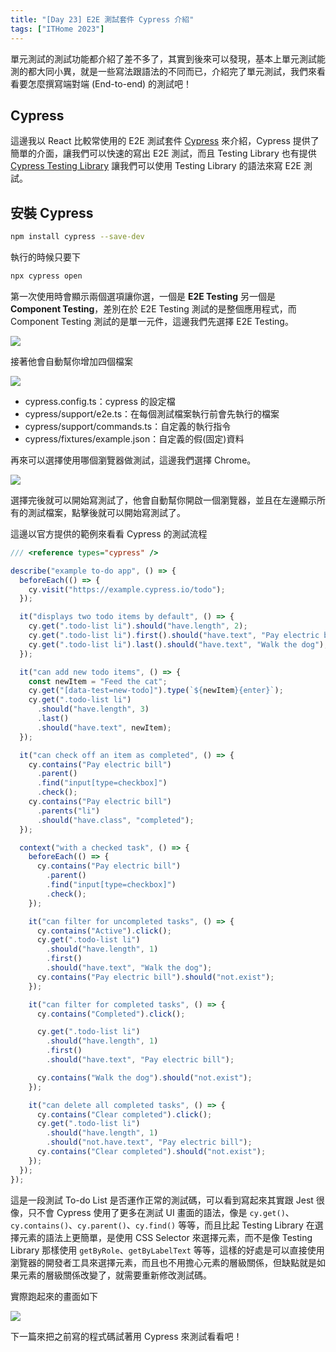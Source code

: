 ```yaml
---
title: "[Day 23] E2E 測試套件 Cypress 介紹"
tags: ["ITHome 2023"]
---
```



單元測試的測試功能都介紹了差不多了，其實到後來可以發現，基本上單元測試能測的都大同小異，就是一些寫法跟語法的不同而已，介紹完了單元測試，我們來看看要怎麼撰寫端對端 (End-to-end) 的測試吧！

## Cypress

這邊我以 React 比較常使用的 E2E 測試套件 [Cypress](https://www.cypress.io/) 來介紹，Cypress 提供了簡單的介面，讓我們可以快速的寫出 E2E 測試，而且 Testing Library 也有提供 [Cypress Testing Library](https://testing-library.com/docs/cypress-testing-library/intro/) 讓我們可以使用 Testing Library 的語法來寫 E2E 測試。

## 安裝 Cypress

```bash
npm install cypress --save-dev
```

執行的時候只要下

```bash
npx cypress open
```

第一次使用時會顯示兩個選項讓你選，一個是 **E2E Testing** 另一個是 **Component Testing**，差別在於 E2E Testing 測試的是整個應用程式，而 Component Testing 測試的是單一元件，這邊我們先選擇 E2E Testing。

<Img src={image_1} />

接著他會自動幫你增加四個檔案

<Img src={image_2} />

- cypress.config.ts：cypress 的設定檔
- cypress/support/e2e.ts：在每個測試檔案執行前會先執行的檔案
- cypress/support/commands.ts：自定義的執行指令
- cypress/fixtures/example.json：自定義的假(固定)資料

再來可以選擇使用哪個瀏覽器做測試，這邊我們選擇 Chrome。

<Img src={image_3} />

選擇完後就可以開始寫測試了，他會自動幫你開啟一個瀏覽器，並且在左邊顯示所有的測試檔案，點擊後就可以開始寫測試了。

這邊以官方提供的範例來看看 Cypress 的測試流程

```js
/// <reference types="cypress" />

describe("example to-do app", () => {
  beforeEach(() => {
    cy.visit("https://example.cypress.io/todo");
  });

  it("displays two todo items by default", () => {
    cy.get(".todo-list li").should("have.length", 2);
    cy.get(".todo-list li").first().should("have.text", "Pay electric bill");
    cy.get(".todo-list li").last().should("have.text", "Walk the dog");
  });

  it("can add new todo items", () => {
    const newItem = "Feed the cat";
    cy.get("[data-test=new-todo]").type(`${newItem}{enter}`);
    cy.get(".todo-list li")
      .should("have.length", 3)
      .last()
      .should("have.text", newItem);
  });

  it("can check off an item as completed", () => {
    cy.contains("Pay electric bill")
      .parent()
      .find("input[type=checkbox]")
      .check();
    cy.contains("Pay electric bill")
      .parents("li")
      .should("have.class", "completed");
  });

  context("with a checked task", () => {
    beforeEach(() => {
      cy.contains("Pay electric bill")
        .parent()
        .find("input[type=checkbox]")
        .check();
    });

    it("can filter for uncompleted tasks", () => {
      cy.contains("Active").click();
      cy.get(".todo-list li")
        .should("have.length", 1)
        .first()
        .should("have.text", "Walk the dog");
      cy.contains("Pay electric bill").should("not.exist");
    });

    it("can filter for completed tasks", () => {
      cy.contains("Completed").click();

      cy.get(".todo-list li")
        .should("have.length", 1)
        .first()
        .should("have.text", "Pay electric bill");

      cy.contains("Walk the dog").should("not.exist");
    });

    it("can delete all completed tasks", () => {
      cy.contains("Clear completed").click();
      cy.get(".todo-list li")
        .should("have.length", 1)
        .should("not.have.text", "Pay electric bill");
      cy.contains("Clear completed").should("not.exist");
    });
  });
});
```

這是一段測試 To-do List 是否運作正常的測試碼，可以看到寫起來其實跟 Jest 很像，只不會 Cypress 使用了更多在測試 UI 畫面的語法，像是 `cy.get()`、`cy.contains()`、`cy.parent()`、`cy.find()` 等等，而且比起 Testing Library 在選擇元素的語法上更簡單，是使用 CSS Selector 來選擇元素，而不是像 Testing Library 那樣使用 `getByRole`、`getByLabelText` 等等，這樣的好處是可以直接使用瀏覽器的開發者工具來選擇元素，而且也不用擔心元素的層級關係，但缺點就是如果元素的層級關係改變了，就需要重新修改測試碼。

實際跑起來的畫面如下

<Img src={image_4} />

下一篇來把之前寫的程式碼試著用 Cypress 來測試看看吧！
